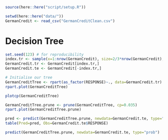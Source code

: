 
```r
source(here::here("script/setup.R"))
```


```r
setwd(here::here("data/"))
GermanCredit <- read_csv("GermanCreditClean.csv")
```

# Decision Tree

```r
set.seed(123) # for reproducibility
index.tr <- sample(x=1:nrow(GermanCredit), size=2/3*nrow(GermanCredit), replace=FALSE)
GermanCredit.tr <- GermanCredit[index.tr,]
GermanCredit.te <- GermanCredit[-index.tr,]
```

```r
# Initialise our tree
GermanCreditTree <- rpart(as_factor(RESPONSE)~., data=GermanCredit.tr)
rpart.plot(GermanCreditTree)
```

```r
plotcp(GermanCreditTree)
```

```r
GermanCreditTree.prune <- prune(GermanCreditTree, cp=0.035)
rpart.plot(GermanCreditTree.prune)
```

```r
pred <- predict(GermanCreditTree.prune, newdata=GermanCredit.te, type="class")
table(Pred=pred, Obs=GermanCredit.te$RESPONSE)

predict(GermanCreditTree.prune, newdata=GermanCredit.te, type="prob")
```

